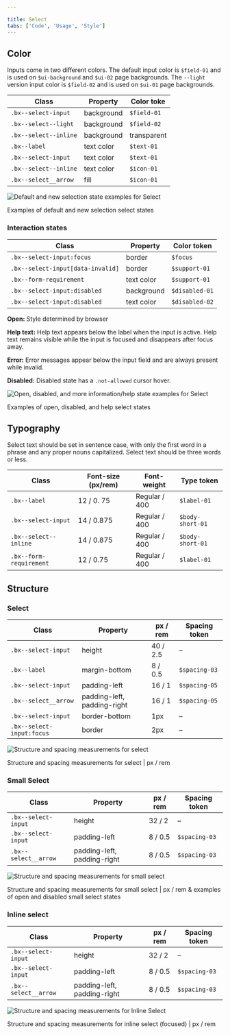 ```yaml
---

title: Select
tabs: ['Code', 'Usage', 'Style']
---
```


## Color

Inputs come in two different colors. The default input color is `$field-01` and is used on `$ui-background` and `$ui-02` page backgrounds. The `--light` version input color is `$field-02` and is used on `$ui-01` page backgrounds.

| Class                                  | Property   | Color toke    |
| -------------------------------------- | ---------- | ------------- |
| `.bx--select-input`                    | background | `$field-01`   |
| `.bx--select--light`                   | background | `$field-02`   |
| `.bx--select--inline`                  | background | transparent   |
| `.bx--label`                           | text color | `$text-01`    |
| `.bx--select-input`                    | text color | `$text-01`    |
| `.bx--select--inline`                  | text color | `$icon-01`    |
| `.bx--select__arrow`                   | fill       | `$icon-01`    |

![Default and new selection state examples for Select](images/select-style-1.png)

<Caption>
    Examples of default and new selection select states
</Caption>

### Interaction states

| Class                                                | Property      | Color token   |
| ---------------------------------------------------- | ------------- | ------------- |
| `.bx--select-input:focus`                            | border        | `$focus`      |
| `.bx--select-input[data-invalid]`                    | border        | `$support-01` |
| `.bx--form-requirement`                              | text color    | `$support-01` |
| `.bx--select-input:disabled`                         | background    | `$disabled-01`|
| `.bx--select-input:disabled`                         | text color    | `$disabled-02`|


**Open:** Style determined by browser

**Help text:** Help text appears below the label when the input is active. Help text remains visible while the input is focused and disappears after focus away.

**Error:** Error messages appear below the input field and are always present while invalid.

**Disabled:** Disabled state has a `.not-allowed` cursor hover.

![Open, disabled, and more information/help state examples for Select](images/select-style-3.png)

<Caption>
    Examples of open, disabled, and help select states
</Caption>

## Typography

Select text should be set in sentence case, with only the first word in a phrase and any proper nouns capitalized. Select text should be three words or less.

| Class                                  | Font-size (px/rem) | Font-weight     | Type token          |
| -------------------------------------- | ------------------ | --------------- | ------------------- |
| `.bx--label`                           | 12 / 0. 75         | Regular / 400   | `$label-01`         |
| `.bx--select-input`                    | 14 / 0.875         | Regular / 400   | `$body-short-01`    |
| `.bx--select--inline`                  | 14 / 0.875         | Regular / 400   | `$body-short-01`    |
| `.bx--form-requirement`                | 12 / 0.75          | Regular / 400   | `$label-01`         |

## Structure

### Select

| Class                     | Property      | px / rem | Spacing token |
| ------------------------- | ------------- | -------- | ------------- |
| `.bx--select-input`       | height        | 40 / 2.5 | –             |
| `.bx--label`              | margin-bottom | 8 / 0.5  | `$spacing-03` |
| `.bx--select-input`       | padding-left  | 16 / 1   | `$spacing-05` |
| `.bx--select__arrow`      | padding-left, padding-right  | 16 / 1   | `$spacing-05` |
| `.bx--select-input`       | border-bottom | 1px      | –             |
| `.bx--select-input:focus` | border        | 2px      | –             |

![Structure and spacing measurements for select](images/select-style-2.png)

<Caption>
    Structure and spacing measurements for select | px / rem
</Caption>

### Small Select

| Class               | Property                    | px / rem | Spacing token |
| ------------------- | --------------------------- | -------- | ------------- |
| `.bx--select-input` | height                      | 32 / 2   | –             |
| `.bx--select-input` | padding-left                | 8 / 0.5  | `$spacing-03` |
| `.bx--select__arrow`| padding-left, padding-right | 8 / 0.5  | `$spacing-03` |

![Structure and spacing measurements for small select](images/select-style-4.png)

<Caption>
    Structure and spacing measurements for small select | px / rem & examples of open and disabled small select states
</Caption>

### Inline select

| Class                 | Property                    | px / rem | Spacing token |
| --------------------- | --------------------------- | -------- | ------------- |
| `.bx--select-input`   | height                      | 32 / 2   | –             |
| `.bx--select-input`   | padding-left                | 8 / 0.5  | `$spacing-03` |
| `.bx--select__arrow`  | padding-left, padding-right | 8 / 0.5  | `$spacing-03` |

![Structure and spacing measurements for Inline Select](images/select-style-6.png)

<Caption>
    Structure and spacing measurements for inline select (focused) | px / rem
</Caption>